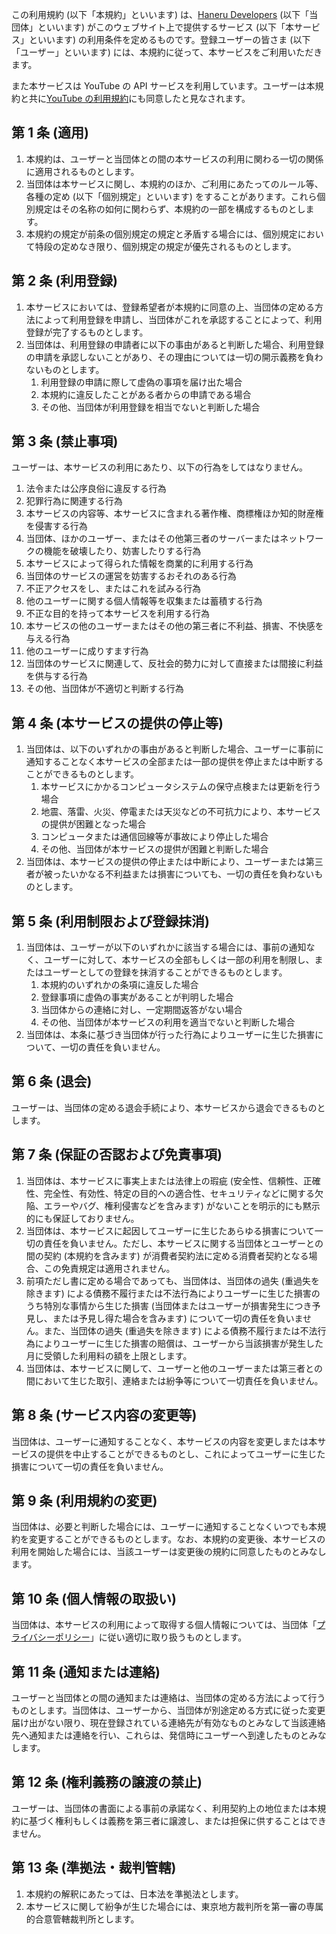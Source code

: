 



この利用規約 (以下「本規約」といいます) は、[Haneru Developers](https://haneru.dev/) (以下「当団体」といいます) がこのウェブサイト上で提供するサービス (以下「本サービス」といいます) の利用条件を定めるものです。登録ユーザーの皆さま (以下「ユーザー」といいます) には、本規約に従って、本サービスをご利用いただきます。

また本サービスは YouTube の API サービスを利用しています。ユーザーは本規約と共に[YouTube の利用規約](https://www.youtube.com/t/terms)にも同意したと見なされます。

## 第 1 条 (適用)

1. 本規約は、ユーザーと当団体との間の本サービスの利用に関わる一切の関係に適用されるものとします。
2. 当団体は本サービスに関し、本規約のほか、ご利用にあたってのルール等、各種の定め (以下「個別規定」といいます) をすることがあります。これら個別規定はその名称の如何に関わらず、本規約の一部を構成するものとします。
3. 本規約の規定が前条の個別規定の規定と矛盾する場合には、個別規定において特段の定めなき限り、個別規定の規定が優先されるものとします。

## 第 2 条 (利用登録)

1. 本サービスにおいては、登録希望者が本規約に同意の上、当団体の定める方法によって利用登録を申請し、当団体がこれを承認することによって、利用登録が完了するものとします。
2. 当団体は、利用登録の申請者に以下の事由があると判断した場合、利用登録の申請を承認しないことがあり、その理由については一切の開示義務を負わないものとします。
   1. 利用登録の申請に際して虚偽の事項を届け出た場合
   2. 本規約に違反したことがある者からの申請である場合
   3. その他、当団体が利用登録を相当でないと判断した場合

## 第 3 条 (禁止事項)

ユーザーは、本サービスの利用にあたり、以下の行為をしてはなりません。

1. 法令または公序良俗に違反する行為
2. 犯罪行為に関連する行為
3. 本サービスの内容等、本サービスに含まれる著作権、商標権ほか知的財産権を侵害する行為
4. 当団体、ほかのユーザー、またはその他第三者のサーバーまたはネットワークの機能を破壊したり、妨害したりする行為
5. 本サービスによって得られた情報を商業的に利用する行為
6. 当団体のサービスの運営を妨害するおそれのある行為
7. 不正アクセスをし、またはこれを試みる行為
8. 他のユーザーに関する個人情報等を収集または蓄積する行為
9. 不正な目的を持って本サービスを利用する行為
10. 本サービスの他のユーザーまたはその他の第三者に不利益、損害、不快感を与える行為
11. 他のユーザーに成りすます行為
12. 当団体のサービスに関連して、反社会的勢力に対して直接または間接に利益を供与する行為
13. その他、当団体が不適切と判断する行為

## 第 4 条 (本サービスの提供の停止等)

1. 当団体は、以下のいずれかの事由があると判断した場合、ユーザーに事前に通知することなく本サービスの全部または一部の提供を停止または中断することができるものとします。
   1. 本サービスにかかるコンピュータシステムの保守点検または更新を行う場合
   2. 地震、落雷、火災、停電または天災などの不可抗力により、本サービスの提供が困難となった場合
   3. コンピュータまたは通信回線等が事故により停止した場合
   4. その他、当団体が本サービスの提供が困難と判断した場合
2. 当団体は、本サービスの提供の停止または中断により、ユーザーまたは第三者が被ったいかなる不利益または損害についても、一切の責任を負わないものとします。

## 第 5 条 (利用制限および登録抹消)

1. 当団体は、ユーザーが以下のいずれかに該当する場合には、事前の通知なく、ユーザーに対して、本サービスの全部もしくは一部の利用を制限し、またはユーザーとしての登録を抹消することができるものとします。
   1. 本規約のいずれかの条項に違反した場合
   2. 登録事項に虚偽の事実があることが判明した場合
   3. 当団体からの連絡に対し、一定期間返答がない場合
   4. その他、当団体が本サービスの利用を適当でないと判断した場合
2. 当団体は、本条に基づき当団体が行った行為によりユーザーに生じた損害について、一切の責任を負いません。

## 第 6 条 (退会)

ユーザーは、当団体の定める退会手続により、本サービスから退会できるものとします。

## 第 7 条 (保証の否認および免責事項)

1. 当団体は、本サービスに事実上または法律上の瑕疵 (安全性、信頼性、正確性、完全性、有効性、特定の目的への適合性、セキュリティなどに関する欠陥、エラーやバグ、権利侵害などを含みます) がないことを明示的にも黙示的にも保証しておりません。
2. 当団体は、本サービスに起因してユーザーに生じたあらゆる損害について一切の責任を負いません。ただし、本サービスに関する当団体とユーザーとの間の契約 (本規約を含みます) が消費者契約法に定める消費者契約となる場合、この免責規定は適用されません。
3. 前項ただし書に定める場合であっても、当団体は、当団体の過失 (重過失を除きます) による債務不履行または不法行為によりユーザーに生じた損害のうち特別な事情から生じた損害 (当団体またはユーザーが損害発生につき予見し、または予見し得た場合を含みます) について一切の責任を負いません。また、当団体の過失 (重過失を除きます) による債務不履行または不法行為によりユーザーに生じた損害の賠償は、ユーザーから当該損害が発生した月に受領した利用料の額を上限とします。
4. 当団体は、本サービスに関して、ユーザーと他のユーザーまたは第三者との間において生じた取引、連絡または紛争等について一切責任を負いません。

## 第 8 条 (サービス内容の変更等)

当団体は、ユーザーに通知することなく、本サービスの内容を変更しまたは本サービスの提供を中止することができるものとし、これによってユーザーに生じた損害について一切の責任を負いません。

## 第 9 条 (利用規約の変更)

当団体は、必要と判断した場合には、ユーザーに通知することなくいつでも本規約を変更することができるものとします。なお、本規約の変更後、本サービスの利用を開始した場合には、当該ユーザーは変更後の規約に同意したものとみなします。

## 第 10 条 (個人情報の取扱い)

当団体は、本サービスの利用によって取得する個人情報については、当団体「[プライバシーポリシー](/privacy)」に従い適切に取り扱うものとします。

## 第 11 条 (通知または連絡)

ユーザーと当団体との間の通知または連絡は、当団体の定める方法によって行うものとします。当団体は、ユーザーから、当団体が別途定める方式に従った変更届け出がない限り、現在登録されている連絡先が有効なものとみなして当該連絡先へ通知または連絡を行い、これらは、発信時にユーザーへ到達したものとみなします。

## 第 12 条 (権利義務の譲渡の禁止)

ユーザーは、当団体の書面による事前の承諾なく、利用契約上の地位または本規約に基づく権利もしくは義務を第三者に譲渡し、または担保に供することはできません。

## 第 13 条 (準拠法・裁判管轄)

1. 本規約の解釈にあたっては、日本法を準拠法とします。
2. 本サービスに関して紛争が生じた場合には、東京地方裁判所を第一審の専属的合意管轄裁判所とします。
